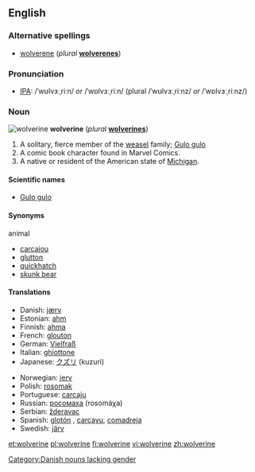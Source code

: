 {{wikipedia}}
==English==

===Alternative spellings===
* [[wolverene]] (''plural'' '''[[wolverenes]]''')

===Pronunciation===
* [[Wiktionary:Pronunciation_key|IPA]]: /ˈwʊlvɜːˌriːn/ ''or'' /ˈwɒlvɜːˌriːn/ (plural /ˈwʊlvɜːˌriːnz/ ''or'' /ˈwɒlvɜːˌriːnz/)

===Noun===
[[Image:Wolverine.jpg|thumb|wolverine]]
'''wolverine'''  (''plural'' '''[[wolverines]]''')

# A solitary, fierce member of the [[weasel]] family; [[Gulo gulo]]
# A comic book character found in Marvel Comics.
# A native or resident of the American state of [[ Michigan]].

====Scientific names====
* [[Gulo gulo]]

====Synonyms====
;animal
* [[carcajou]]
* [[glutton]]
* [[quickhatch]]
* [[skunk bear]]

====Translations====
{{trans-top|Gulo gulo}}
* Danish: [[jærv]]
* Estonian: [[ahm]]
* Finnish: [[ahma]]
* French: [[glouton]] {{m}}
* German: [[:de:Vielfraß|Vielfraß]] {{m}}
* Italian: [[ghiottone]] {{m}}
* Japanese: [[クズリ]] (kuzuri)
{{trans-mid}}
* Norwegian: [[jerv]] {{m}}
* Polish: [[rosomak]] {{m}}
* Portuguese: [[carcaju]] {{m}}
* Russian: [[росомаха]] (rosomáχa) {{f}}
* Serbian: [[žderavac]] {{m}}
* Spanish: [[glotón]] {{m}}, [[carcayu]], [[comadreja]]
* Swedish: [[järv]] {{c}}
{{trans-bottom}}

[[Category:Danish nouns lacking gender]]

[[et:wolverine]]
[[pl:wolverine]]
[[fi:wolverine]]
[[vi:wolverine]]
[[zh:wolverine]]